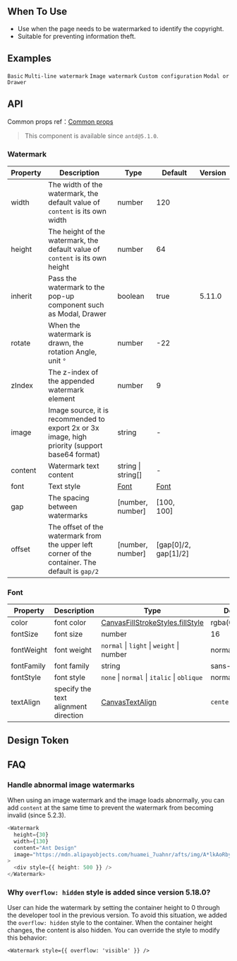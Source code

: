 

<Meta of={WatermarkStories} />

        
## When To Use

- Use when the page needs to be watermarked to identify the copyright.
- Suitable for preventing information theft.

## Examples

<code src="./demo/basic.tsx">Basic</code>
<code src="./demo/multi-line.tsx">Multi-line watermark</code>
<code src="./demo/image.tsx">Image watermark</code>
<code src="./demo/custom.tsx">Custom configuration</code>
<code src="./demo/portal.tsx">Modal or Drawer</code>

## API

Common props ref：[Common props](/docs/react/common-props)

> This component is available since `antd@5.1.0`.

### Watermark

| Property | Description | Type | Default | Version |
| --- | --- | --- | --- | --- |
| width | The width of the watermark, the default value of `content` is its own width | number | 120 |  |
| height | The height of the watermark, the default value of `content` is its own height | number | 64 |  |
| inherit | Pass the watermark to the pop-up component such as Modal, Drawer | boolean | true | 5.11.0 |
| rotate | When the watermark is drawn, the rotation Angle, unit `°` | number | -22 |  |
| zIndex | The z-index of the appended watermark element | number | 9 |  |
| image | Image source, it is recommended to export 2x or 3x image, high priority (support base64 format) | string | - |  |
| content | Watermark text content | string \| string[] | - |  |
| font | Text style | [Font](#font) | [Font](#font) |  |
| gap | The spacing between watermarks | \[number, number\] | \[100, 100\] |  |
| offset | The offset of the watermark from the upper left corner of the container. The default is `gap/2` | \[number, number\] | \[gap\[0\]/2, gap\[1\]/2\] |  |

### Font

| Property | Description | Type | Default | Version |
| --- | --- | --- | --- | --- |
| color | font color | [CanvasFillStrokeStyles.fillStyle](https://developer.mozilla.org/docs/Web/API/CanvasRenderingContext2D/fillStyle) | rgba(0,0,0,.15) |  |
| fontSize | font size | number | 16 |  |
| fontWeight | font weight | `normal` \| `light` \| `weight` \| number | normal |  |
| fontFamily | font family | string | sans-serif |  |
| fontStyle | font style  | `none` \| `normal` \| `italic` \| `oblique` | normal |  |
| textAlign | specify the text alignment direction  | [CanvasTextAlign](https://developer.mozilla.org/docs/Web/API/CanvasRenderingContext2D/textAlign) | `center` | 5.10.0 |

## Design Token

<ComponentTokenTable component="Watermark"></ComponentTokenTable>

## FAQ

### Handle abnormal image watermarks

When using an image watermark and the image loads abnormally, you can add `content` at the same time to prevent the watermark from becoming invalid (since 5.2.3).

```typescript jsx
<Watermark
  height={30}
  width={130}
  content="Ant Design"
  image="https://mdn.alipayobjects.com/huamei_7uahnr/afts/img/A*lkAoRbywo0oAAAAAAAAAAAAADrJ8AQ/original"
>
  <div style={{ height: 500 }} />
</Watermark>
```

### Why `overflow: hidden` style is added since version 5.18.0?

User can hide the watermark by setting the container height to 0 through the developer tool in the previous version. To avoid this situation, we added the `overflow: hidden` style to the container. When the container height changes, the content is also hidden. You can override the style to modify this behavior:

```tsx
<Watermark style={{ overflow: 'visible' }} />
```

